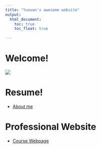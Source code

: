 ```yaml
---
title: "Yuxuan's awesome website"
output: 
  html_document:
    toc: true
    toc_float: true
  
---
```


# Welcome!

  
![](images/download.png)


# Resume!
* [About me](about.html)

# Professional Website
* [Course Webpage](https://www.p8105.com/index.html)






